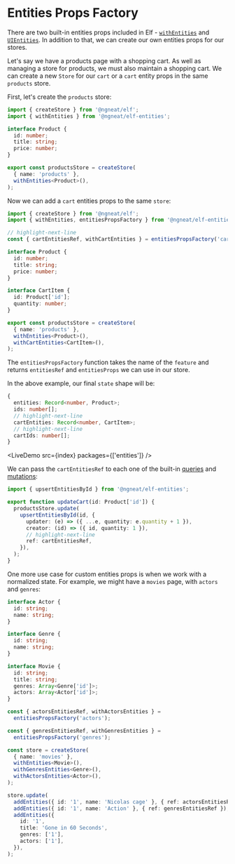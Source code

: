 # Entities Props Factory


There are two built-in entities props included in Elf - [`withEntities`](./entities) and [`UIEntities`](./ui-entities). In addition to that, we can create our own entities props for our stores.

Let's say we have a products page with a shopping cart. As well as managing a store for products, we must also maintain a shopping cart. We can create a new `Store` for our `cart` or a `cart` entity props in the same `products` store.

First, let's create the `products` store:

```ts title="products.repository.ts"
import { createStore } from '@ngneat/elf';
import { withEntities } from '@ngneat/elf-entities';

interface Product {
  id: number;
  title: string;
  price: number;
}

export const productsStore = createStore(
  { name: 'products' },
  withEntities<Product>(),
);
```

Now we can add a `cart` entities props to the same `store`:

```ts title="products.repository.ts"
import { createStore } from '@ngneat/elf';
import { withEntities, entitiesPropsFactory } from '@ngneat/elf-entities';

// highlight-next-line
const { cartEntitiesRef, withCartEntities } = entitiesPropsFactory('cart');

interface Product {
  id: number;
  title: string;
  price: number;
}

interface CartItem {
  id: Product['id'];
  quantity: number;
}

export const productsStore = createStore(
  { name: 'products' },
  withEntities<Product>(),
  withCartEntities<CartItem>(),
);
```

The `entitiesPropsFactory` function takes the name of the `feature` and returns `entitiesRef` and `entitiesProps` we can use in our store.

In the above example, our final `state` shape will be:

```ts
{
  entities: Record<number, Product>;
  ids: number[];
  // highlight-next-line
  cartEntities: Record<number, CartItem>;
  // highlight-next-line
  cartIds: number[];
}
```

<LiveDemo src={index} packages={['entities']} />
<br />

We can pass the `cartEntitiesRef` to each one of the built-in [queries](./entities#queries) and [mutations](./entities#mutations):

```ts title="products.repository.ts"
import { upsertEntitiesById } from '@ngneat/elf-entities';

export function updateCart(id: Product['id']) {
  productsStore.update(
    upsertEntitiesById(id, {
      updater: (e) => ({ ...e, quantity: e.quantity + 1 }),
      creator: (id) => ({ id, quantity: 1 }),
      // highlight-next-line
      ref: cartEntitiesRef,
    }),
  );
}
```

One more use case for custom entities props is when we work with a normalized state. For example, we might have a `movies` page, with `actors` and `genres`:

```ts title="movies.repository.ts"
interface Actor {
  id: string;
  name: string;
}

interface Genre {
  id: string;
  name: string;
}

interface Movie {
  id: string;
  title: string;
  genres: Array<Genre['id']>;
  actors: Array<Actor['id']>;
}

const { actorsEntitiesRef, withActorsEntities } =
  entitiesPropsFactory('actors');

const { genresEntitiesRef, withGenresEntities } =
  entitiesPropsFactory('genres');

const store = createStore(
  { name: 'movies' },
  withEntities<Movie>(),
  withGenresEntities<Genre>(),
  withActorsEntities<Actor>(),
);

store.update(
  addEntities({ id: '1', name: 'Nicolas cage' }, { ref: actorsEntitiesRef }),
  addEntities({ id: '1', name: 'Action' }, { ref: genresEntitiesRef }),
  addEntities({
    id: '1',
    title: 'Gone in 60 Seconds',
    genres: ['1'],
    actors: ['1'],
  }),
);
```
